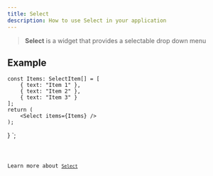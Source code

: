 ```yaml
---
title: Select
description: How to use Select in your application
---
```



> **Select** is a widget that provides a selectable drop down menu

## Example


    const Items: SelectItem[] = [
        { text: "Item 1" },
        { text: "Item 2" },
        { text: "Item 3" }
    ];
    return (
        <Select items={Items} />
    );
}
`;

<Code code={selectExample} title='example_select.tsx' lang='tsx' />

Learn more about [`Select`](https://vixen-js.github.io/docs/build-application-vanilla/Basic-Widgets/QComboBox)